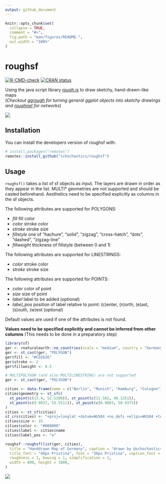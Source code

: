 ```yaml
---
output: github_document
---
```


<!-- README.md is generated from README.Rmd. Please edit that file -->

```r
knitr::opts_chunk$set(
  collapse = TRUE,
  comment = "#>",
  fig.path = "man/figures/README-",
  out.width = "100%"
)
```

# roughsf 

<!-- badges: start -->
[![R-CMD-check](https://github.com/schochastics/roughsf/workflows/R-CMD-check/badge.svg)](https://github.com/schochastics/roughsf/actions)
[![CRAN status](https://www.r-pkg.org/badges/version/roughsf)](https://CRAN.R-project.org/package=roughsf)
<!-- badges: end -->

Using the java script library [rough.js](https://roughjs.com/) to draw sketchy, hand-drawn-like maps  
(*Checkout [ggrough](https://xvrdm.github.io/ggrough/) for turning general ggplot objects into sketchy drawings and
[roughnet](https://github.com/schochastics/roughnet) for networks*)  

![](man/figures/example.png)

## Installation

You can install the developers version of roughsf with:

```r
# install.packages("remotes")
remotes::install_github("schochastics/roughsf")
```

## Usage

`roughsf()` takes a list of sf objects as input. The layers are drawn in order as they appear in the list.
MULTI* geometries are not supported and should be casted beforehand. Aesthetics need to be specified explicitly as
columns in the sf objects.

The following attributes are supported for POLYGONS:

* *fill* fill color
* *color* stroke color
* *stroke* stroke size
* *fillstyle* one of "hachure", "solid", "zigzag", "cross-hatch", "dots", "dashed", "zigzag-line"
* *fillweight* thickness of fillstyle (between 0 and 1)

The following attributes are supported for LINESTRINGS:

* *color* stroke color
* *stroke* stroke size

The following attributes are supported for POINTS:

* *color* color of point
* *size* size of point
* *label* label to be added (optional)
* *label_pos* position of label relative to point: (c)enter, (n)orth, (e)ast, (s)outh, (w)est (optional)

Default values are used if one of the attributes is not found.

**Values need to be specified explicitly and cannot be inferred from other columns** (This needs to be done in a preparatory step)

```r
library(sf)
ger <- rnaturalearth::ne_countries(scale = "medium", country = "Germany", returnclass = "sf")
ger <- st_cast(ger, "POLYGON")
ger$fill <- "#CD2626"
ger$stroke <- 2
ger$fillweight <- 0.5

# MULTIPOLYGON (and also MULTILINESTRING) are not supported
ger <- st_cast(ger, "POLYGON")

cities <- data.frame(name = c("Berlin", "Munich", "Hamburg", "Cologne"))
cities$geometry <- st_sfc(
  st_point(c(13.4, 52.5200)), st_point(c(11.582, 48.1351)),
  st_point(c(9.9937, 53.5511)), st_point(c(6.9603, 50.9375))
)
cities <- st_sf(cities)
st_crs(cities) <- "+proj=longlat +datum=WGS84 +no_defs +ellps=WGS84 +towgs84=0,0,0"
cities$size <- 15
cities$color <- "#000000"
cities$label <- cities$name
cities$label_pos <- "e"

roughsf::roughsf(list(ger, cities),
  title = "Handdrawn Map of Germany", caption = "drawn by @schochastics",
  title_font = "48px Pristina", font = "30px Pristina", caption_font = "30px Pristina",
  roughness = 1, bowing = 1, simplification = 1,
  width = 800, height = 1000, 
)
```

![](man/figures/germany.png)

